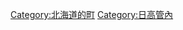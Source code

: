 {{Commonscat|Erimo, Hokkaido}}
{{Catmore}}

{{DEFAULTSORT:Erimo}}
[[Category:北海道的町|Category:北海道的町]]
[[Category:日高管內|Category:日高管內]]